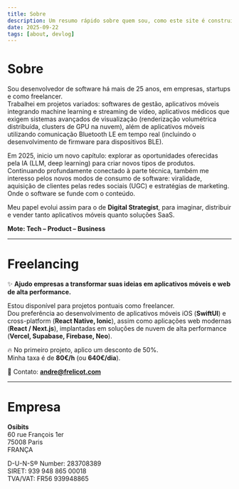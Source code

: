 ```yaml
---
title: Sobre
description: Um resumo rápido sobre quem sou, como este site é construído e o que esperar dos próximos devlogs.
date: 2025-09-22
tags: [about, devlog]
---
```


<ThreeCube />

# Sobre  

Sou desenvolvedor de software há mais de 25 anos, em empresas, startups e como freelancer.  
Trabalhei em projetos variados: softwares de gestão, aplicativos móveis integrando machine learning e streaming de vídeo, aplicativos médicos que exigem sistemas avançados de visualização (renderização volumétrica distribuída, clusters de GPU na nuvem), além de aplicativos móveis utilizando comunicação Bluetooth LE em tempo real (incluindo o desenvolvimento de firmware para dispositivos BLE).  

Em 2025, inicio um novo capítulo: explorar as oportunidades oferecidas pela IA (LLM, deep learning) para criar novos tipos de produtos. Continuando profundamente conectado à parte técnica, também me interesso pelos novos modos de consumo de software: viralidade, aquisição de clientes pelas redes sociais (UGC) e estratégias de marketing. Onde o software se funde com o conteúdo.  

Meu papel evolui assim para o de **Digital Strategist**, para imaginar, distribuir e vender tanto aplicativos móveis quanto soluções SaaS.  

**Mote: Tech – Product – Business**  

---

# Freelancing  

✨ **Ajudo empresas a transformar suas ideias em aplicativos móveis e web de alta performance.**  

Estou disponível para projetos pontuais como freelancer.  
Dou preferência ao desenvolvimento de aplicativos móveis iOS (**SwiftUI**) e cross-platform (**React Native, Ionic**), assim como aplicações web modernas (**React / Next.js**), implantadas em soluções de nuvem de alta performance (**Vercel, Supabase, Firebase, Neo**).  

🔥 No primeiro projeto, aplico um desconto de 50%.  
Minha taxa é de **80€/h** (ou **640€/dia**).  

📩 Contato: **andre@frelicot.com**  

---

# Empresa  

**Osibits**  
60 rue François 1er  
75008 Paris  
FRANÇA  

D-U-N-S® Number: 283708389  
SIRET: 939 948 865 00018  
TVA/VAT: FR56 939948865  
